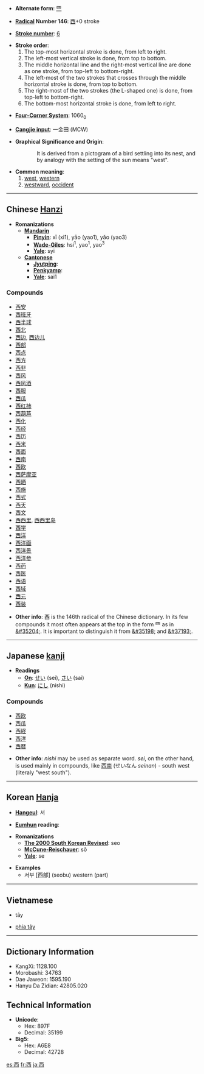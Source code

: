 * '''Alternate form''': [[覀]]

* '''[[Wiktionary:Chinese radical index| Radical]] Number 146''': [[Wiktionary:Chinese radical index 西|西]]+0 stroke

* '''[[Wiktionary:Chinese total strokes index|Stroke number]]''': [[Wiktionary:Chinese total strokes index 6|6]]

* '''Stroke order''':
*# The top-most horizontal stroke is done, from left to right.
*# The left-most vertical stroke is done, from top to bottom.
*# The middle horizontal line and the right-most vertical line are done as one stroke, from top-left to bottom-right.
*# The left-most of the two strokes that crosses through the middle horizontal stroke is done, from top to bottom.
*# The right-most of the two strokes (the L-shaped one) is done, from top-left to bottom-right.
*# The bottom-most horizontal stroke is done, from left to right.

* '''[[Wiktionary:Chinese four corner index|Four-Corner System]]''': 1060<sub>0</sub>

* '''[[Wiktionary:Chinese Cangjie index|Cangjie input]]''': 一金田 (MCW)

* '''Graphical Significance and Origin''':
::It is derived from a pictogram of a bird settling into its nest, and by analogy with the setting of the sun means "west".

*'''Common meaning''':
*# [[west]], [[western]]
*# [[westward]], [[occident]]

----

== Chinese [[Hanzi]]==

* '''Romanizations'''
** '''[[Mandarin]]'''
*** '''[[Pinyin]]''': xī (xi1), yāo (yao1), yǎo (yao3)
*** '''[[Wade-Giles]]''': hsi<sup>1</sup>, yao<sup>1</sup>, yao<sup>3</sup>
*** '''[[Yale]]''': syi
** '''[[Cantonese]]'''
*** '''[[Jyutping]]''':
*** '''[[Penkyamp]]''': 
*** '''[[Yale]]''': sai1

===Compounds===
*[[西安]]
*[[西班牙]]
*[[西半球]]
*[[西北]]
*[[西边]], [[西边儿]]
*[[西部]]
*[[西点]]
*[[西方]]
*[[西非]]
*[[西风]]
*[[西凤酒]]
*[[西服]]
*[[西瓜]]
*[[西红柿]]
*[[西葫芦]]
*[[西化]]
*[[西经]]
*[[西历]]
*[[西米]]
*[[西面]]
*[[西南]]
*[[西欧]]
*[[西萨摩亚]]
*[[西晒]]
*[[西施]]
*[[西式]]
*[[西天]]
*[[西文]]
*[[西西里]], [[西西里岛]]
*[[西学]]
*[[西洋]]
*[[西洋画]]
*[[西洋景]]
*[[西洋参]]
*[[西药]]
*[[西医]]
*[[西语]]
*[[西域]]
*[[西元]]
*[[西装]]

* '''Other info''':  &#35199; is the 146th radical of the Chinese dictionary.  In its few compounds it most often appears at the top in the form &#35200; as in [[&#35204;]].  It is important to distinguish it from [[&#35198;]] and [[&#37193;]].

----

== Japanese [[kanji]] ==

* '''Readings'''
** '''[[On]]''': [[せい]] (sei), [[さい]] (sai)
** '''[[Kun]]''': [[にし]] (nishi)

===Compounds===
*[[西欧]]
*[[西瓜]]
*[[西経]]
*[[西洋]]
*[[西暦]]

* '''Other info''':  ''nishi'' may be used as separate word.  ''sei'', on the other hand, is used mainly in compounds, like  [[西南]] (せいなん ''seinan'') - south west (literaly "west south").
----

== Korean [[Hanja]] ==

* '''[[Hangeul]]''': 서

* '''[[Eumhun]] reading''': 

* '''Romanizations'''
** '''[[The 2000 South Korean Revised Romanization|The 2000 South Korean Revised]]''': seo
** '''[[McCune-Reischauer]]''': sŏ
** '''[[Yale]]''': se

* '''Examples'''
** 서부 [西部] (seobu) western (part)

----

==Vietnamese==

*tây

*[[phía tây]]

----

== Dictionary Information ==

* KangXi: 1128.100
* Morobashi: 34763
* Dae Jaweon: 1595.190
* Hanyu Da Zidian: 42805.020

== Technical Information ==

* '''Unicode''':
** Hex: 897F
** Decimal: 35199
* '''Big5''':
** Hex: A6E8
** Decimal: 42728

[[es:西]]
[[fr:西]]
[[ja:西]]